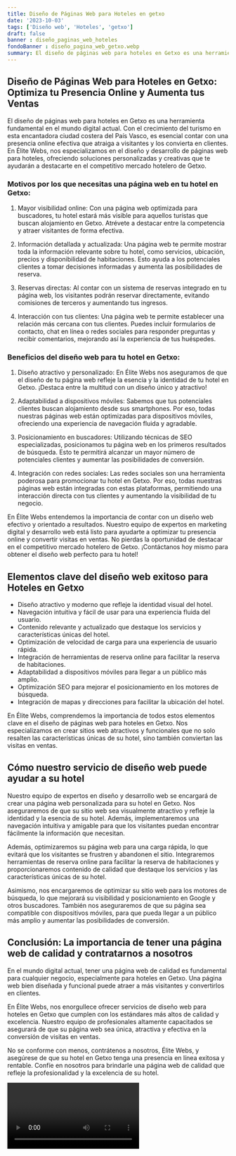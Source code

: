```yaml
---
title: Diseño de Páginas Web para Hoteles en getxo
date: '2023-10-03'
tags: ['Diseño web', 'Hoteles', 'getxo']
draft: false
banner : diseño_paginas_web_hoteles
fondoBanner : diseño_pagina_web_getxo.webp
summary: El diseño de páginas web para hoteles en Getxo es una herramienta fundamental en el mundo digital actual. Con el crecimiento del turismo en esta encantadora ciudad costera del País Vasco, es esencial contar con una presencia online efectiva que atraiga a visitantes y los convierta en clientes. En Élite Webs, nos especializamos en el diseño y desarrollo de páginas web para hoteles, ofreciendo soluciones personalizadas y creativas que te ayudarán a destacarte en el competitivo mercado hotelero de Getxo.
---
```


## Diseño de Páginas Web para Hoteles en Getxo: Optimiza tu Presencia Online y Aumenta tus Ventas

El diseño de páginas web para hoteles en Getxo es una herramienta fundamental en el mundo digital actual. Con el crecimiento del turismo en esta encantadora ciudad costera del País Vasco, es esencial contar con una presencia online efectiva que atraiga a visitantes y los convierta en clientes. En Élite Webs, nos especializamos en el diseño y desarrollo de páginas web para hoteles, ofreciendo soluciones personalizadas y creativas que te ayudarán a destacarte en el competitivo mercado hotelero de Getxo.

### Motivos por los que necesitas una página web en tu hotel en Getxo:

1. Mayor visibilidad online: Con una página web optimizada para buscadores, tu hotel estará más visible para aquellos turistas que buscan alojamiento en Getxo. Atrévete a destacar entre la competencia y atraer visitantes de forma efectiva.

2. Información detallada y actualizada: Una página web te permite mostrar toda la información relevante sobre tu hotel, como servicios, ubicación, precios y disponibilidad de habitaciones. Esto ayuda a los potenciales clientes a tomar decisiones informadas y aumenta las posibilidades de reserva.

3. Reservas directas: Al contar con un sistema de reservas integrado en tu página web, los visitantes podrán reservar directamente, evitando comisiones de terceros y aumentando tus ingresos.

4. Interacción con tus clientes: Una página web te permite establecer una relación más cercana con tus clientes. Puedes incluir formularios de contacto, chat en línea o redes sociales para responder preguntas y recibir comentarios, mejorando así la experiencia de tus huéspedes.

### Beneficios del diseño web para tu hotel en Getxo:

1. Diseño atractivo y personalizado: En Élite Webs nos aseguramos de que el diseño de tu página web refleje la esencia y la identidad de tu hotel en Getxo. ¡Destaca entre la multitud con un diseño único y atractivo!

2. Adaptabilidad a dispositivos móviles: Sabemos que tus potenciales clientes buscan alojamiento desde sus smartphones. Por eso, todas nuestras páginas web están optimizadas para dispositivos móviles, ofreciendo una experiencia de navegación fluida y agradable.

3. Posicionamiento en buscadores: Utilizando técnicas de SEO especializadas, posicionamos tu página web en los primeros resultados de búsqueda. Esto te permitirá alcanzar un mayor número de potenciales clientes y aumentar las posibilidades de conversión.

4. Integración con redes sociales: Las redes sociales son una herramienta poderosa para promocionar tu hotel en Getxo. Por eso, todas nuestras páginas web están integradas con estas plataformas, permitiendo una interacción directa con tus clientes y aumentando la visibilidad de tu negocio.

En Élite Webs entendemos la importancia de contar con un diseño web efectivo y orientado a resultados. Nuestro equipo de expertos en marketing digital y desarrollo web está listo para ayudarte a optimizar tu presencia online y convertir visitas en ventas. No pierdas la oportunidad de destacar en el competitivo mercado hotelero de Getxo. ¡Contáctanos hoy mismo para obtener el diseño web perfecto para tu hotel!

<GifSeo />

<Cta />

## Elementos clave del diseño web exitoso para Hoteles en Getxo

- Diseño atractivo y moderno que refleje la identidad visual del hotel.
- Navegación intuitiva y fácil de usar para una experiencia fluida del usuario.
- Contenido relevante y actualizado que destaque los servicios y características únicas del hotel.
- Optimización de velocidad de carga para una experiencia de usuario rápida.
- Integración de herramientas de reserva online para facilitar la reserva de habitaciones.
- Adaptabilidad a dispositivos móviles para llegar a un público más amplio.
- Optimización SEO para mejorar el posicionamiento en los motores de búsqueda.
- Integración de mapas y direcciones para facilitar la ubicación del hotel.

En Élite Webs, comprendemos la importancia de todos estos elementos clave en el diseño de páginas web para hoteles en Getxo. Nos especializamos en crear sitios web atractivos y funcionales que no solo resalten las características únicas de su hotel, sino también conviertan las visitas en ventas.

## Cómo nuestro servicio de diseño web puede ayudar a su hotel

Nuestro equipo de expertos en diseño y desarrollo web se encargará de crear una página web personalizada para su hotel en Getxo. Nos aseguraremos de que su sitio web sea visualmente atractivo y refleje la identidad y la esencia de su hotel. Además, implementaremos una navegación intuitiva y amigable para que los visitantes puedan encontrar fácilmente la información que necesitan.

Además, optimizaremos su página web para una carga rápida, lo que evitará que los visitantes se frustren y abandonen el sitio. Integraremos herramientas de reserva online para facilitar la reserva de habitaciones y proporcionaremos contenido de calidad que destaque los servicios y las características únicas de su hotel.

Asimismo, nos encargaremos de optimizar su sitio web para los motores de búsqueda, lo que mejorará su visibilidad y posicionamiento en Google y otros buscadores. También nos aseguraremos de que su página sea compatible con dispositivos móviles, para que pueda llegar a un público más amplio y aumentar las posibilidades de conversión.

## Conclusión: La importancia de tener una página web de calidad y contratarnos a nosotros

En el mundo digital actual, tener una página web de calidad es fundamental para cualquier negocio, especialmente para hoteles en Getxo. Una página web bien diseñada y funcional puede atraer a más visitantes y convertirlos en clientes.

En Élite Webs, nos enorgullece ofrecer servicios de diseño web para hoteles en Getxo que cumplen con los estándares más altos de calidad y excelencia. Nuestro equipo de profesionales altamente capacitados se asegurará de que su página web sea única, atractiva y efectiva en la conversión de visitas en ventas.

No se conforme con menos, contrátenos a nosotros, Élite Webs, y asegúrese de que su hotel en Getxo tenga una presencia en línea exitosa y rentable. Confíe en nosotros para brindarle una página web de calidad que refleje la profesionalidad y la excelencia de su hotel.

<Video />

<CtaBot job='Hoteles' city='getxo'/>

<Gmaps query='getxo+españa+maps' />
